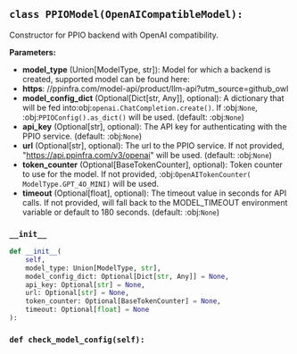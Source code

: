 <a id="camel.models.ppio_model"></a>

<a id="camel.models.ppio_model.PPIOModel"></a>

## `class PPIOModel(OpenAICompatibleModel):`

Constructor for PPIO backend with OpenAI compatibility.

**Parameters:**

- **model_type** (Union[ModelType, str]): Model for which a backend is created, supported model can be found here:
- **https**: //ppinfra.com/model-api/product/llm-api?utm_source=github_owl
- **model_config_dict** (Optional[Dict[str, Any]], optional): A dictionary that will be fed into:obj:`openai.ChatCompletion.create()`. If :obj:`None`, :obj:`PPIOConfig().as_dict()` will be used. (default: :obj:`None`)
- **api_key** (Optional[str], optional): The API key for authenticating with the PPIO service. (default: :obj:`None`)
- **url** (Optional[str], optional): The url to the PPIO service. If not provided, "https://api.ppinfra.com/v3/openai" will be used. (default: :obj:`None`)
- **token_counter** (Optional[BaseTokenCounter], optional): Token counter to use for the model. If not provided, :obj:`OpenAITokenCounter( ModelType.GPT_4O_MINI)` will be used.
- **timeout** (Optional[float], optional): The timeout value in seconds for API calls. If not provided, will fall back to the MODEL_TIMEOUT environment variable or default to 180 seconds. (default: :obj:`None`)

<a id="camel.models.ppio_model.PPIOModel.__init__"></a>

### `__init__`

```python
def __init__(
    self,
    model_type: Union[ModelType, str],
    model_config_dict: Optional[Dict[str, Any]] = None,
    api_key: Optional[str] = None,
    url: Optional[str] = None,
    token_counter: Optional[BaseTokenCounter] = None,
    timeout: Optional[float] = None
):
```

<a id="camel.models.ppio_model.PPIOModel.check_model_config"></a>

### `def check_model_config(self):`
